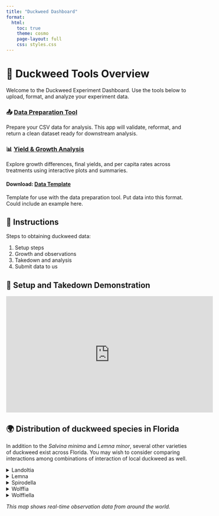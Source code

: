 ```yaml
---
title: "Duckweed Dashboard"
format:
  html:
    toc: true
    theme: cosmo
    page-layout: full
    css: styles.css
---
```


# 🧪 Duckweed Tools Overview

Welcome to the Duckweed Experiment Dashboard. Use the tools below to upload, format, and analyze your experiment data.

::: {.grid}
::: {.g-col-6}
### 📤 [Data Preparation Tool](http://duckweed.phys.ufl.edu/prep/)

Prepare your CSV data for analysis. This app will validate, reformat, and return a clean dataset ready for downstream analysis.
:::

::: {.g-col-6}
### 📊 [Yield & Growth Analysis](http://duckweed.phys.ufl.edu/analysis/)

Explore growth differences, final yields, and per capita rates across treatments using interactive plots and summaries.
:::
:::


#### Download: [Data Template](http://duckweed.phys.ufl.edu/files/DuckweedDatasheet_basic.csv)

Template for use with the data preparation tool.  Put data into this format.  Could include an example here.


## 🧭 Instructions

Steps to obtaining duckweed data:

1. Setup steps
2. Growth and observations
3. Takedown and analysis
4. Submit data to us


## 🦆 Setup and Takedown Demonstration

<iframe width="560" height="315" src="https://www.youtube.com/embed/U0f4n8zRg14?si=VSo5ZNHx4LAdNvid" title="Duckweed Video" frameborder="0" allow="accelerometer; autoplay; clipboard-write; encrypted-media; gyroscope; picture-in-picture; web-share" referrerpolicy="strict-origin-when-cross-origin" allowfullscreen></iframe>

## 🌍 Distribution of duckweed species in Florida

In addition to the _Salvina minima_ and _Lemna minor_, several other varieties of duckweed exist across Florida.  You may wish to consider comparing interactions among combinations of interaction of local duckweed as well. 


::: {.panel}
<details>
  <summary>Landoltia</summary>
  Distribution:   [Landoltia on iNaturalist](https://www.inaturalist.org/taxa/72211-Landoltia)   (Dotted Duckweed)
  
    [https://plant-directory.ifas.ufl.edu/plant-directory/landoltia-punctata](https://plant-directory.ifas.ufl.edu/plant-directory/landoltia-punctata)

    Species: Landoltia punctata

    Origin: Introduced from Australia and Southeast Asia

    Size: Fronds 1–3 mm wide, elliptical shape

    Roots: 2–5 per frond

    Distinctive Features: Lacks red dot on upper frond (unlike Spirodela),  underside has sunken glands, giving a dotted texture

    Habitat: Common in slow-moving waters, ponds, and swamps throughout Florida

    Status: Non-native; likely introduced via aquarium trade 

</details>
:::

::: {.panel}
<details>
<summary>Lemna</summary>
  - Distribution: [Lemna](https://www.inaturalist.org/taxa/54519-Lemna)
  
  - Species in Florida: Lemna minor, Lemna valdiviana, and Lemna perpusilla

  - Size: Fronds up to 6 mm long

  - Roots: Single root per frond

  - Distinctive Features: Flat, oval-shaped fronds. Forms dense mats on water surfaces

  - Habitat: Still or sluggish waters like ponds and ditches

  - Status: Native
plant-directory.ifas.ufl.edu

  
</details>
:::


::: {.panel}
<details>
<summary>Spirodella</summary>

</details>
:::


::: {.panel}
<details>
<summary>Wolffia</summary>

</details>
:::
 
 
::: {.panel}
<details>
<summary>Wolffiella</summary>

</details>
:::

    

_This map shows real-time observation data from around the world._ 